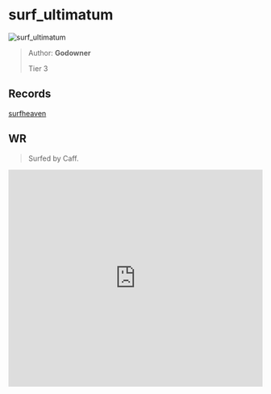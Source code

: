 
# surf_ultimatum

![surf_ultimatum](https://raw.githubusercontent.com/Sayt123/SurfMapPics/Maps-and-bonuses/csgo/surf_ultimatum.jpg)

> Author: **Godowner**
>
> Tier 3

## Records

[surfheaven](https://surfheaven.eu/map/surf_ultimatum)

## WR

> Surfed by Caff.

<iframe
width="100%"
height="430"
src="https://www.youtube.com/embed/pR_ijNDVw50"
frameborder="0"
allow="accelerometer; autoplay; clipboard-write; encrypted-media; gyroscope; picture-in-picture"
allowFullScreen
/>

```md

[Surf Timer] - jxdn finished in 01:05:65 (WR -00:00:72). Improving by 00:00:96
[Surf Timer] - jxdn beat the map record! Rank: 1/1422

Previous WR holder: Shuffle


```
                